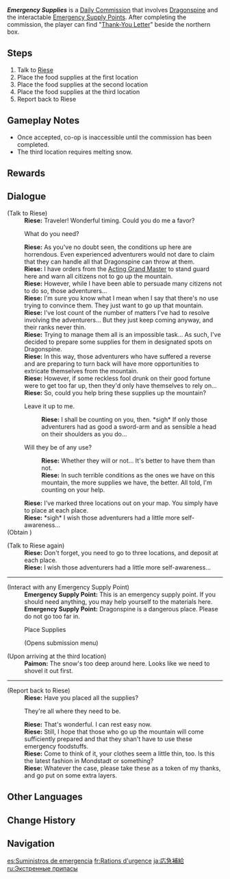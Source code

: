 {{Quest Infobox
|image         = Commission Emergency Supplies.png
|id            = 20073
|type          = Commission
|npc           = Riese
|startLocation = [[Dragonspine]], [[Mondstadt]]
|region        = Mondstadt
|area          = Dragonspine
|characters    = Paimon; Riese; Traveler
|requirement   = 
|otherRewards  = 
*AR-Dependent Rewards
*After completion, a [[Thank-You Letter]] can be found at one of the supply spots.
}}
'''''Emergency Supplies''''' is a [[Daily Commission]] that involves [[Dragonspine]] and the interactable [[Emergency Supply Point]]s. After completing the commission, the player can find "[[Thank-You Letter]]" beside the northern box.

==Steps==
# Talk to [[Riese]]
# Place the food supplies at the first location
# Place the food supplies at the second location
# Place the food supplies at the third location
# Report back to Riese

==Gameplay Notes==
* Once accepted, co-op is inaccessible until the commission has been completed.
* The third location requires melting snow.

==Rewards==
{{Commission Rewards|low}}

==Dialogue==
{{Quest Description|Riese is preparing emergency supplies to protect some reckless adventurers from getting in trouble on Dragonspine...}}
{{Dialogue Start}}
;(Talk to Riese)
:'''Riese:''' Traveler! Wonderful timing. Could you do me a favor?
:{{DIcon}} What do you need?
:'''Riese:''' As you've no doubt seen, the conditions up here are horrendous. Even experienced adventurers would not dare to claim that they can handle all that Dragonspine can throw at them.
:'''Riese:''' I have orders from the [[Jean|Acting Grand Master]] to stand guard here and warn all citizens not to go up the mountain.
:'''Riese:''' However, while I have been able to persuade many citizens not to do so, those adventurers...
:'''Riese:''' I'm sure you know what I mean when I say that there's no use trying to convince them. They just want to go up that mountain.
:'''Riese:''' I've lost count of the number of matters I've had to resolve involving the adventurers... But they just keep coming anyway, and their ranks never thin.
:'''Riese:''' Trying to manage them all is an impossible task... As such, I've decided to prepare some supplies for them in designated spots on Dragonspine.
:'''Riese:''' In this way, those adventurers who have suffered a reverse and are preparing to turn back will have more opportunities to extricate themselves from the mountain.
:'''Riese:''' However, if some reckless fool drunk on their good fortune were to get too far up, then they'd only have themselves to rely on...
:'''Riese:''' So, could you help bring these supplies up the mountain?
:{{DIcon}} Leave it up to me.
::'''Riese:''' I shall be counting on you, then. *sigh* If only those adventurers had as good a sword-arm and as sensible a head on their shoulders as you do...
:{{DIcon}} Will they be of any use?
::'''Riese:''' Whether they will or not... It's better to have them than not.
::'''Riese:''' In such terrible conditions as the ones we have on this mountain, the more supplies we have, the better. All told, I'm counting on your help.
:'''Riese:''' I've marked three locations out on your map. You simply have to place {{Color|buzzword|one serving of Ham}} at each place.
:'''Riese:''' *sigh* I wish those adventurers had a little more self-awareness...
;(Obtain {{Item|Dragonspine Supplies: Ham|20|x=3}})

;(Talk to Riese again)
:'''Riese:''' Don't forget, you need to go to three locations, and deposit {{Color|buzzword|one serving of Ham}} at each place.
:'''Riese:''' I wish those adventurers had a little more self-awareness...
----
;(Interact with any Emergency Supply Point)
:'''Emergency Supply Point:''' This is an emergency supply point. If you should need anything, you may help yourself to the materials here.
:'''Emergency Supply Point:''' Dragonspine is a dangerous place. Please do not go too far in.
:{{DIcon}} Place Supplies
:;(Opens submission menu)

;(Upon arriving at the third location)
:'''Paimon:''' The snow's too deep around here. Looks like we need to shovel it out first.
----
;(Report back to Riese)
:'''Riese:''' Have you placed all the supplies?
:{{DIcon}} They're all where they need to be.
:'''Riese:''' That's wonderful. I can rest easy now.
:'''Riese:''' Still, I hope that those who go up the mountain will come sufficiently prepared and that they shan't have to use these emergency foodstuffs.
:'''Riese:''' Come to think of it, your clothes seem a little thin, too. Is this the latest fashion in Mondstadt or something?
:'''Riese:''' Whatever the case, please take these as a token of my thanks, and go put on some extra layers.
{{Dialogue End}}

==Other Languages==
{{Other Languages
|en      = Emergency Supplies
|zhs     = 应急补给
|zhs_rm  = Yìngjí Bǔjǐ
|zht     = 應急補給
|zht_rm  = Yìngjí Bǔjǐ
|zh_tl   = Emergency Supplies
|ja      = 応急補給
|ja_rm   = Oukyuu Hokyuu
|ja_tl   = Emergency Supplies
|ko      = 응급 보급품
|ko_rm   = Eunggeup Bogeuppum
|ko_tl   = Emergency Supplies
|es      = Suministros de emergencia
|es_tl   = Emergency Supplies
|fr      = Rations d'urgence
|fr_tl   = Emergency Rations
|ru      = Экстренные припасы
|ru_tl   = Emergency Supplies
|th      = อุปกรณ์ช่วยเหลือฉุกเฉิน
|th_rm   = 
|th_tl   = Emergency Support Equipment
|vi      = Tiếp Tế Khẩn Cấp
|vi_tl   = Emergency Supplies
|de      = Notfallrationen
|de_tl   = Emergency Supplies
|id      = Pasokan Darurat
|id_tl   = Emergency Supplies
|pt      = Suprimento de Emergência
|pt_tl   = Supply of Emergency
|tr      = Acil Durum Erzakı
|tr_tl   = Emergency Supplies
|it      = Scorte di emergenza
|it_tl   = 
}}

==Change History==
{{Change History|1.2}}

==Navigation==
{{Commission Navbox|Mondstadt|Standalone}}

[[es:Suministros de emergencia]]
[[fr:Rations d'urgence]]
[[ja:応急補給]]
[[ru:Экстренные припасы]]